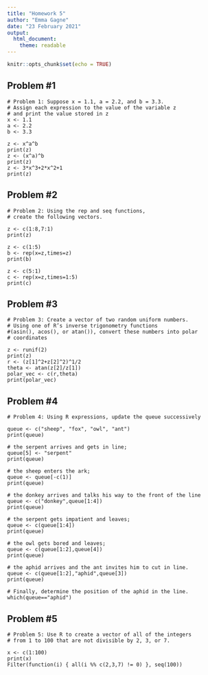 ```yaml
---
title: "Homework 5"
author: "Emma Gagne"
date: "23 February 2021"
output: 
  html_document: 
    theme: readable
---
```


```r
knitr::opts_chunk$set(echo = TRUE)
```

## Problem #1
```
# Problem 1: Suppose x = 1.1, a = 2.2, and b = 3.3. 
# Assign each expression to the value of the variable z
# and print the value stored in z
x <- 1.1
a <- 2.2
b <- 3.3

z <- x^a^b
print(z)
z <- (x^a)^b
print(z)
z <- 3*x^3+2*x^2+1
print(z)
```

## Problem #2
```
# Problem 2: Using the rep and seq functions, 
# create the following vectors.

z <- c(1:8,7:1)
print(z)

z <- c(1:5)
b <- rep(x=z,times=z)
print(b)

z <- c(5:1)
c <- rep(x=z,times=1:5)
print(c)
```

## Problem #3
```
# Problem 3: Create a vector of two random uniform numbers. 
# Using one of R’s inverse trigonometry functions
#(asin(), acos(), or atan()), convert these numbers into polar 
# coordinates

z <- runif(2)
print(z)
r <- (z[1]^2+z[2]^2)^1/2
theta <- atan(z[2]/z[1])
polar_vec <- c(r,theta)
print(polar_vec)
```

## Problem #4
```
# Problem 4: Using R expressions, update the queue successively

queue <- c("sheep", "fox", "owl", "ant")
print(queue)

# the serpent arrives and gets in line;
queue[5] <- "serpent" 
print(queue)

# the sheep enters the ark;
queue <- queue[-c(1)]
print(queue)

# the donkey arrives and talks his way to the front of the line
queue <- c("donkey",queue[1:4])
print(queue)
               
# the serpent gets impatient and leaves;
queue <- c(queue[1:4])
print(queue)

# the owl gets bored and leaves;
queue <- c(queue[1:2],queue[4])
print(queue)

# the aphid arrives and the ant invites him to cut in line.
queue <- c(queue[1:2],"aphid",queue[3])
print(queue)

# Finally, determine the position of the aphid in the line.
which(queue=="aphid")
```

## Problem #5
```
# Problem 5: Use R to create a vector of all of the integers 
# from 1 to 100 that are not divisible by 2, 3, or 7.

x <- c(1:100)
print(x)
Filter(function(i) { all(i %% c(2,3,7) != 0) }, seq(100))

```